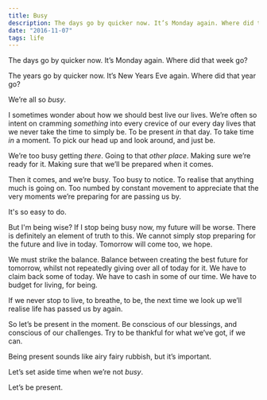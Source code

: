```yaml
---
title: Busy
description: The days go by quicker now. It’s Monday again. Where did that week go?
date: "2016-11-07"
tags: life
---
```


The days go by quicker now. It’s Monday again. Where did that week go?

The years go by quicker now. It’s New Years Eve again. Where did that year go?

We’re all so _busy_.

I sometimes wonder about how we should best live our lives. We’re often so intent on cramming _something_ into every crevice of our every day lives that we never take the time to simply be. To be present _in_ that day. To take time _in_ a moment. To pick our head up and look around, and just be.

We’re too busy getting _there_. Going to that _other place_. Making sure we’re ready for it. Making sure that we’ll be prepared when it comes.

Then it comes, and we’re busy. Too busy to notice. To realise that anything much is going on. Too numbed by constant movement to appreciate that the very moments we’re preparing for are passing us by.

It's so easy to do.

<EmailSubscribe />

But I'm being wise? If I stop being busy now, my future will be worse. There is definitely an element of truth to this. We cannot simply stop preparing for the future and live in today. Tomorrow will come too, we hope.

We must strike the balance. Balance between creating the best future for tomorrow, whilst not repeatedly giving over all of today for it. We have to claim back some of today. We have to cash in some of our time. We have to budget for living, for being.

If we never stop to live, to breathe, to be, the next time we look up we’ll realise life has passed us by again.

So let’s be present in the moment. Be conscious of our blessings, and conscious of our challenges. Try to be thankful for what we’ve got, if we can.

Being present sounds like airy fairy rubbish, but it’s important.

Let’s set aside time when we’re not _busy_.

Let’s be present.
